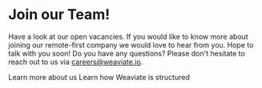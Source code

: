
<div className="text-center">

# Join our Team!

Have a look at our open vacancies. If you would like to know more about joining our remote-first company we would love to hear from you. Hope to talk with you soon! Do you have any questions? Please don't hesitate to reach out to us via [careers@weaviate.io](mailto:careers@weaviate.io).

</div>

<ButtonContainer>
  <LinkButton link="https://semitechnologies.teamtailor.com/">Learn more about us</LinkButton>
  <LinkButton link="https://theorg.com/org/semi-technologies/org-chart/full-screen">Learn how Weaviate is structured</LinkButton>
</ButtonContainer>
